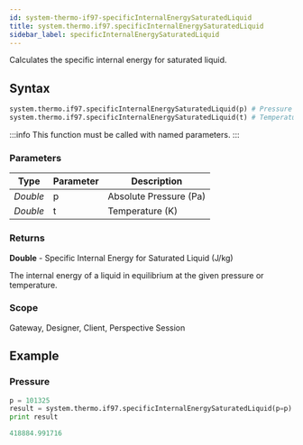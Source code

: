 ```yaml
---
id: system-thermo-if97-specificInternalEnergySaturatedLiquid
title: system.thermo.if97.specificInternalEnergySaturatedLiquid
sidebar_label: specificInternalEnergySaturatedLiquid
---
```


Calculates the specific internal energy for saturated liquid.

## Syntax

```python
system.thermo.if97.specificInternalEnergySaturatedLiquid(p) # Pressure
system.thermo.if97.specificInternalEnergySaturatedLiquid(t) # Temperature
```

:::info
This function must be called with named parameters.
:::

### Parameters

<APITable>

| Type     | Parameter | Description                     |
| -------- | --------- | ------------------------------- |
| _Double_ | p         | Absolute Pressure (Pa)          |
| _Double_ | t         | Temperature (K)                |

</APITable>

### Returns
__Double__ - Specific Internal Energy for Saturated Liquid (J/kg)

The internal energy of a liquid in equilibrium at the given pressure or temperature.

### Scope
Gateway, Designer, Client, Perspective Session

## Example

### Pressure
```python
p = 101325
result = system.thermo.if97.specificInternalEnergySaturatedLiquid(p=p)
print result
```

```python title="Result"
418884.991716
```
